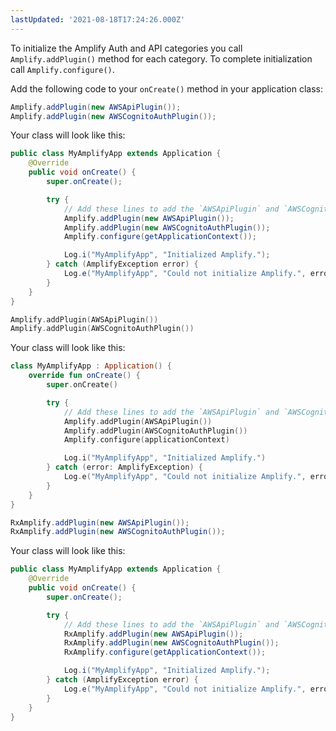 ```yaml
---
lastUpdated: '2021-08-18T17:24:26.000Z'
---
```

To initialize the Amplify Auth and API categories you call `Amplify.addPlugin()` method for each category. To complete initialization call `Amplify.configure()`.

Add the following code to your `onCreate()` method in your application class:

<BlockSwitcher>
<Block name="Java">

```java
Amplify.addPlugin(new AWSApiPlugin());
Amplify.addPlugin(new AWSCognitoAuthPlugin());
```

Your class will look like this:

```java
public class MyAmplifyApp extends Application {
    @Override
    public void onCreate() {
        super.onCreate();

        try {
            // Add these lines to add the `AWSApiPlugin` and `AWSCognitoAuthPlugin`
            Amplify.addPlugin(new AWSApiPlugin());
            Amplify.addPlugin(new AWSCognitoAuthPlugin());
            Amplify.configure(getApplicationContext());

            Log.i("MyAmplifyApp", "Initialized Amplify.");
        } catch (AmplifyException error) {
            Log.e("MyAmplifyApp", "Could not initialize Amplify.", error);
        }
    }
}
```

</Block>
<Block name="Kotlin">

```kotlin
Amplify.addPlugin(AWSApiPlugin())
Amplify.addPlugin(AWSCognitoAuthPlugin())
```

Your class will look like this:

```kotlin
class MyAmplifyApp : Application() {
    override fun onCreate() {
        super.onCreate()

        try {
            // Add these lines to add the `AWSApiPlugin` and `AWSCognitoAuthPlugin`
            Amplify.addPlugin(AWSApiPlugin())
            Amplify.addPlugin(AWSCognitoAuthPlugin())
            Amplify.configure(applicationContext)

            Log.i("MyAmplifyApp", "Initialized Amplify.")
        } catch (error: AmplifyException) {
            Log.e("MyAmplifyApp", "Could not initialize Amplify.", error)
        }
    }
}
```

</Block>
<Block name="RxJava">

```java
RxAmplify.addPlugin(new AWSApiPlugin());
RxAmplify.addPlugin(new AWSCognitoAuthPlugin());
```

Your class will look like this:

```java
public class MyAmplifyApp extends Application {
    @Override
    public void onCreate() {
        super.onCreate();

        try {
            // Add these lines to add the `AWSApiPlugin` and `AWSCognitoAuthPlugin`
            RxAmplify.addPlugin(new AWSApiPlugin());
            RxAmplify.addPlugin(new AWSCognitoAuthPlugin());
            RxAmplify.configure(getApplicationContext());

            Log.i("MyAmplifyApp", "Initialized Amplify.");
        } catch (AmplifyException error) {
            Log.e("MyAmplifyApp", "Could not initialize Amplify.", error);
        }
    }
}
```

</Block>
</BlockSwitcher>
